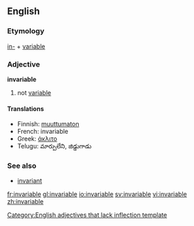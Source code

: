 ==English==
=== Etymology ===
[[in-]] + [[variable]]

=== Adjective ===
'''invariable'''

# not [[variable]]

==== Translations ====
*Finnish: [[muuttumaton]]
*French: invariable
*Greek: [[άκλιτο]]
*Telugu: మార్పులేని, జిడ్డుగాడు

===See also===
*[[invariant]]<!-- or is it a synonym? -->

[[Category:English adjectives that lack inflection template]]

[[fr:invariable]]
[[gl:invariable]]
[[io:invariable]]
[[sv:invariable]]
[[vi:invariable]]
[[zh:invariable]]
